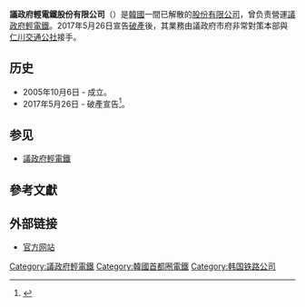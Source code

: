 {{Infobox company
| company_name = 議政府輕電鐵
| company_logo = 
| company_type = [[股份有限公司|股份有限公司]]
| foundation = 2005年10月6日
| parent = [[GS集团|GS集团]]
| major_shareholder = {{list collapsed|{{link-ko|GS建設|GS건설}}（47.54%）|{{link-ko|高麗開發|고려개발}}（18.60%）|韓一建設（12.88%）|{{link-ko|梨樹建設|이수건설}}（7.15%）|씨스트라（4.77%）|{{link-ko|LS產電|LS산전}}（4.77%）|Unison<small>（4.29%）}}
| location = {{KOR}}[[京畿道|京畿道]][[議政府市|議政府市]]古山路27
| industry = [[鐵路運輸|鐵路運輸]]
| num_employees = 18（2016.12）
| homepage = http://ulrt.co.kr/
| name_en = Uijeongbu Light Rail Transit Operation
| defunct = 2017年5月26日
| native_name = 의정부경전철주식회사
| native_name_lang = ko
| services = [[議政府輕電鐵|議政府輕電鐵]]
| fate = [[破產|破產]]
}}
{{Infobox Korean name
| img = 
| caption = 
| hangul = 의정부 경전철 주식회사
| hanja = 議政府輕電鐵株式會社
| rr = Uijeongbu Gyeongjeoncheol Jusikhoesa
| mr = Ŭijŏngbu Kyŏngchŏnch'ŏl Chusikhoesa
}}

'''議政府輕電鐵股份有限公司'''（{{kor|諺=의정부 경전철 주식회사|漢=議政府輕電鐵株式會社|羅=Uijeongbu Gyeongjeoncheol Jusikhoesa|f=y}}）是[[大韩民国|韓國]]一間已解散的[[股份有限公司|股份有限公司]]，曾负责營運[[議政府輕電鐵|議政府輕電鐵]]。2017年5月26日宣告[[破產|破產]]後，其業務由議政府市府非常對策本部與[[仁川交通公社|仁川交通公社]]接手。

==历史==
*2005年10月6日 - 成立。
*2017年5月26日 - 破產宣告<ref>{{Cite web |url=http://news.joins.com/article/21612597 |title=뉴스분석 지자체·기업 ‘묻지마 개발’ 참사 … 의정부경전철 결국 파산 |accessdate=2017-09-29 |archive-date=2017-09-30 |archive-url=https://web.archive.org/web/20170930083920/http://news.joins.com/article/21612597 |dead-url=no }}</ref>。

== 参见==
* [[議政府輕電鐵|議政府輕電鐵]]

==參考文獻==
{{Reflist}}

== 外部链接 ==
*[http://ulrt.co.kr/ 官方网站]{{Wayback|url=http://ulrt.co.kr/ |date=20150218064933 }}{{ko}}
{{大韓民國鐵道企業}}
[[Category:議政府輕電鐵|Category:議政府輕電鐵]]
[[Category:韓國首都圈電鐵|Category:韓國首都圈電鐵]]
[[Category:韩国铁路公司|Category:韩国铁路公司]]